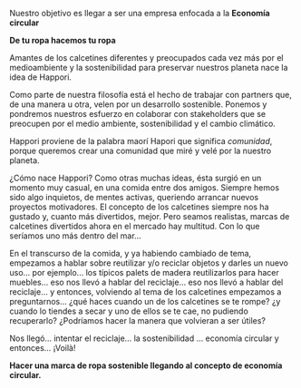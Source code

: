 

Nuestro objetivo es llegar a ser una empresa enfocada a la **Economía circular**

**De tu ropa hacemos tu ropa**

Amantes de los calcetines diferentes y preocupados cada vez más por el medioambiente y la sostenibilidad para preservar nuestros planeta nace la idea de Happori.

Como parte de nuestra filosofía está el hecho de trabajar con partners que, de una manera u otra, velen por un desarrollo sostenible. Ponemos y pondremos nuestros esfuerzo en colaborar con stakeholders que se preocupen por el medio ambiente, sostenibilidad y el cambio climático.

Happori proviene de la palabra maorí Hapori que significa _comunidad_, porque queremos crear una comunidad que miré y velé por la nuestro planeta.

¿Cómo nace Happori? Como otras muchas ideas, ésta surgió en un momento muy casual, en una comida entre dos amigos. Siempre hemos sido algo inquietos, de mentes activas, queriendo arrancar nuevos proyectos motivadores. El concepto de los calcetines siempre nos ha gustado y, cuanto más divertidos, mejor. Pero seamos realistas, marcas de calcetines divertidos ahora en el mercado hay multitud. Con lo que seríamos uno más dentro del mar…

En el transcurso de la comida, y ya habiendo cambiado de tema, empezamos a hablar sobre reutilizar y/o reciclar objetos y darles un nuevo uso… por ejemplo... los típicos palets de madera reutilizarlos para hacer muebles… eso nos llevó a hablar del reciclaje… eso nos llevó a hablar del reciclaje… y entonces, volviendo al tema de los calcetines empezamos a preguntarnos… ¿qué haces cuando un de los calcetines se te rompe? ¿y cuando lo tiendes a secar y uno de ellos se te cae, no pudiendo recuperarlo? ¿Podríamos hacer la manera que volvieran a ser útiles?

Nos llegó… intentar el reciclaje… la sostenibilidad … economía circular y entonces… ¡Voilà!

**Hacer una marca de ropa sostenible llegando al concepto de economía circular.**
